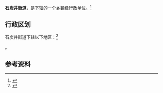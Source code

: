 {{中国乡级行政区|64/02/02/006/000}}

'''石炭井街道'''，是{{PRC admin/fullname|64/02/02/006/000|3}}下辖的一个[[乡镇|乡镇]]级行政单位。<ref>{{PRC admin/ref sgc|{{PRC admin/parent|64/02/02/006/000}}}}</ref>

== 行政区划 ==

石炭井街道下辖以下地区：<ref>{{PRC admin/ref sgc|64/02/02/006/000}}</ref>

{{PRC admin/children|64/02/02/006/000}}。

== 参考资料 ==

{{reflist}}

{{行政区划小作品}}
{{PRC admin/navcat|64/02/02/006/000}}